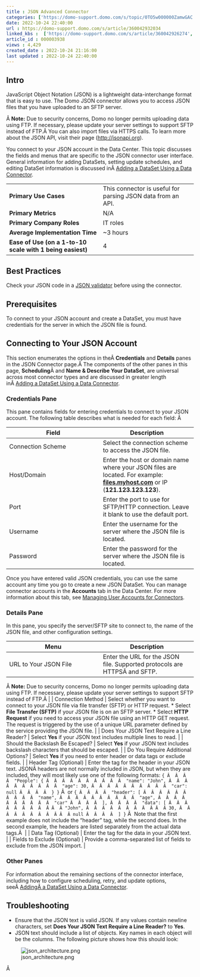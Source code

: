 ```yaml
---
title : JSON Advanced Connector
categories: ['https://domo-support.domo.com/s/topic/0TO5w000000ZamwGAC']
date: 2022-10-24 22:40:00
url : https://domo-support.domo.com/s/article/360042932034
linked_kbs :  ['https://domo-support.domo.com/s/article/360042926274', 'https://domo-support.domo.com/s/knowledge-base', 'https://domo-support.domo.com/s/article/360042925494', 'https://domo-support.domo.com/s/article/360043429953', 'https://domo-support.domo.com/s/article/360042926054', 'https://domo-support.domo.com/s/article/360042932034', 'https://domo-support.domo.com/s/article/360043429933', 'https://domo-support.domo.com/s/article/360043429693', 'https://domo-support.domo.com/s/topic/0TO5w000000ZamwGAC', 'https://domo-support.domo.com/s/article/360043429913']
article_id : 000003938
views : 4,429
created_date : 2022-10-24 21:16:00
last updated : 2022-10-24 22:40:00
---
```




Intro
-----


JavaScript Object Notation (JSON) is a lightweight data-interchange format that is easy to use. The Domo JSON connector allows you to access JSON files that you have uploaded to an SFTP server.


Â
**Note:** Due to security concerns, Domo no longer permits uploading data using FTP. If necessary, please update your server settings to support SFTP instead of FTP.Â
You can also import files via HTTPS calls. To learn more about the JSON API, visit their page ([http://jsonapi.org](http://jsonapi.org "http://jsonapi.org")).  


You connect to your JSON account in the Data Center. This topic discusses the fields and menus that are specific to the JSON connector user interface. General information for adding DataSets, setting update schedules, and editing DataSet information is discussed inÂ [Adding a DataSet Using a Data Connector](..\adding_a_dataset_using_a_connector\index.md).




|  |  |
| --- | --- |
| **Primary Use Cases** | This connector is useful for parsing JSON data from an API. |
| **Primary Metrics** | N/A |
| **Primary Company Roles** | IT roles |
| **Average Implementation Time** | ~3 hours |
| **Ease of Use (on a 1-to-10 scale with 1 being easiest)** | 4 |


Best Practices
--------------


Check your JSON code in a [JSON validator](http://jsonviewer.stack.hu/ "JSON Advanced Connector") before using the connector.


Prerequisites
-------------


To connect to your JSON account and create a DataSet, you must have credentials for the server in which the JSON file is found.


Connecting to Your JSON Account
-------------------------------


This section enumerates the options in theÂ **Credentials** and **Details** panes in the JSON Connector page.Â The components of the other panes in this page, **Scheduling**Â and **Name & Describe Your DataSet**, are universal across most connector types and are discussed in greater length inÂ [Adding a DataSet Using a Data Connector](..\adding_a_dataset_using_a_connector\index.md "Adding a DataSet Using a Data Connector").


### Credentials Pane


This pane contains fields for entering credentials to connect to your JSON account. The following table describes what is needed for each field: Â 




| Field | Description |
| --- | --- |
| Connection Scheme | Select the connection scheme to access the JSON file. |
| Host/Domain | Enter the host or domain name where your JSON files are located. For example: **[files.myhost.com](http://files.myhost.com)** or IP (**121.123.123.123**). |
| Port | Enter the port to use for SFTP/HTTP connection. Leave it blank to use the default port. |
| Username | Enter the username for the server where the JSON file is located. |
| Password | Enter the password for the server where the JSON file is located. |


Once you have entered valid JSON credentials, you can use the same account any time you go to create a new JSON DataSet. You can manage connector accounts in the **Accounts** tab in the Data Center. For more information about this tab, see [Managing User Accounts for Connectors](..\managing_user_accounts_for_connectors\index.html "Managing User Accounts for Connectors").


### Details Pane


In this pane, you specify the server/SFTP site to connect to, the name of the JSON file, and other configuration settings.




| Menu | Description |
| --- | --- |
| URL to Your JSON File | Enter the URL for the JSON file. Supported protocols are HTTPSÂ and SFTP.
Â
**Note:** Due to security concerns, Domo no longer permits uploading data using FTP. If necessary, please update your server settings to support SFTP instead of FTP.Â |
| Connection Method | Select whether you want to connect to your JSON file via file transfer (SFTP) or HTTP request.
* Select **File Transfer (SFTP)** if your JSON file is on an SFTP server.
* Select **HTTP Request** if you need to access your JSON file using an HTTP GET request. The request is triggered by the use of a unique URL parameter defined by the service providing the JSON file.
 |
| Does Your JSON Text Require a Line Reader? | Select **Yes** if your JSON text includes multiple lines to read. |
| Should the Backslash Be Escaped? | Select **Yes** if your JSON text includes backslash characters that should be escaped. |
| Do You Require Additional Options? | Select **Yes** if you need to enter header or data tags or exclude fields. |
| Header Tag (Optional) | Enter the tag for the header in your JSON text. JSONÂ headers are not normally included in JSON, but when they are included, they will most likely use one of the following formats:
`{ Â  Â  Â  Â  "People": { Â  Â  Â  Â  Â  Â  Â  Â  Â  Â  "name": "John", Â  Â  Â  Â  Â  Â  Â  Â  Â  Â  "age": 30, Â  Â  Â  Â  Â  Â  Â  Â  Â  Â  "car": null Â  Â  Â  Â  } }` Â 
or
`{ Â  Â  Â  Â  "header": [ Â  Â  Â  Â  Â  Â  Â  Â  Â  Â  "name", Â  Â  Â  Â  Â  Â  Â  Â  Â  Â  "age", Â  Â  Â  Â  Â  Â  Â  Â  Â  Â  "car" Â  Â  Â  Â  ], Â  Â  Â  Â  "data": [ Â  Â  Â  Â  Â  Â  Â  Â  Â Â  Â "John", Â  Â  Â  Â  Â  Â  Â  Â  Â Â  Â 30, Â  Â  Â  Â  Â  Â  Â  Â  Â Â  Â null Â  Â  Â  Â  ] }`
Â 
Note that the first example does not include the "header" tag, while the second does. In the second example, the headers are listed separately from the actual data tags.Â  |
| Data Tag (Optional) | Enter the tag for the data in your JSON text. |
| Fields to Exclude (Optional) | Provide a comma-separated list of fields to exclude from the JSON import. |


### Other Panes


For information about the remaining sections of the connector interface, including how to configure scheduling, retry, and update options, seeÂ [AddingÂ a DataSet Using a Data Connector](..\adding_a_dataset_using_a_connector\index.md).


Troubleshooting
---------------



* Ensure that the JSON text is valid JSON. If any values contain newline characters, set **Does Your JSON Text Require a Line Reader?** to **Yes**.
* JSON text should include a list of objects. Key names in each object will be the columns. The following picture shows how this should look:  
   
 ![json_architecture.png](json_architecture.png)


Â